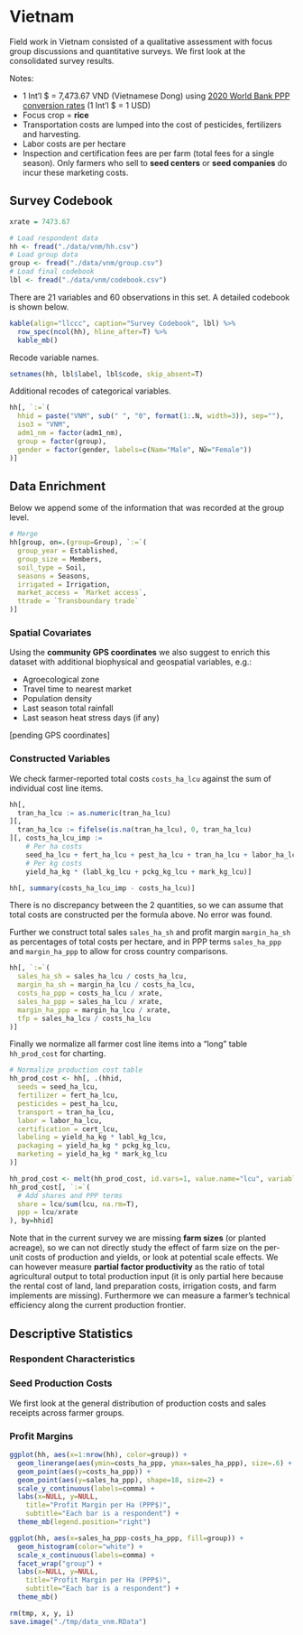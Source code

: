 # Vietnam

Field work in Vietnam consisted of a qualitative assessment with focus group discussions and quantitative surveys. We first look at the consolidated survey results.

Notes:   

- 1 Int'l \$ = 7,473.67 VND (Vietnamese Dong) using [2020 World Bank PPP conversion rates](https://data.worldbank.org/indicator/PA.NUS.PPP) (1 Int'l \$ = 1 USD)
- Focus crop = **rice**
- Transportation costs are lumped into the cost of pesticides, fertilizers and harvesting.
- Labor costs are per hectare
- Inspection and certification fees are per farm (total fees for a single season). Only farmers who sell to **seed centers** or **seed companies** do incur these marketing costs.

## Survey Codebook

```r

xrate = 7473.67

# Load respondent data
hh <- fread("./data/vnm/hh.csv")
# Load group data
group <- fread("./data/vnm/group.csv")
# Load final codebook
lbl <- fread("./data/vnm/codebook.csv")

```

There are 21 variables and 60 observations in this set. A detailed codebook is shown below.

```r
kable(align="llccc", caption="Survey Codebook", lbl) %>%
  row_spec(ncol(hh), hline_after=T) %>%
  kable_mb()
```

Recode variable names.

```r

setnames(hh, lbl$label, lbl$code, skip_absent=T)

```

Additional recodes of categorical variables.

```r

hh[, `:=`(
  hhid = paste("VNM", sub(" ", "0", format(1:.N, width=3)), sep=""),
  iso3 = "VNM",
  adm1_nm = factor(adm1_nm),
  group = factor(group),
  gender = factor(gender, labels=c(Nam="Male", Nữ="Female"))
)]

```


## Data Enrichment

Below we append some of the information that was recorded at the group level.

```r

# Merge
hh[group, on=.(group=Group), `:=`(
  group_year = Established,
  group_size = Members,
  soil_type = Soil,
  seasons = Seasons,
  irrigated = Irrigation,
  market_access = `Market access`,
  ttrade = `Transboundary trade`
)]

```


### Spatial Covariates

Using the **community GPS coordinates** we also suggest to enrich this dataset with additional biophysical and geospatial variables, e.g.:

- Agroecological zone
- Travel time to nearest market
- Population density
- Last season total rainfall
- Last season heat stress days (if any)

[pending GPS coordinates]


### Constructed Variables

We check farmer-reported total costs `costs_ha_lcu` against the sum of individual cost line items.

```r

hh[, 
  tran_ha_lcu := as.numeric(tran_ha_lcu)
][, 
  tran_ha_lcu := fifelse(is.na(tran_ha_lcu), 0, tran_ha_lcu)
][, costs_ha_lcu_imp := 
    # Per ha costs
    seed_ha_lcu + fert_ha_lcu + pest_ha_lcu + tran_ha_lcu + labor_ha_lcu + cert_lcu +
    # Per kg costs
    yield_ha_kg * (labl_kg_lcu + pckg_kg_lcu + mark_kg_lcu)]

hh[, summary(costs_ha_lcu_imp - costs_ha_lcu)]

```

There is no discrepancy between the 2 quantities, so we can assume that total costs are constructed per the formula above. No error was found.

Further we construct total sales `sales_ha_sh` and profit margin `margin_ha_sh` as percentages of total costs per hectare, and in PPP terms `sales_ha_ppp` and `margin_ha_ppp` to allow for cross country comparisons.

```r

hh[, `:=`(
  sales_ha_sh = sales_ha_lcu / costs_ha_lcu,
  margin_ha_sh = margin_ha_lcu / costs_ha_lcu,
  costs_ha_ppp = costs_ha_lcu / xrate,
  sales_ha_ppp = sales_ha_lcu / xrate,
  margin_ha_ppp = margin_ha_lcu / xrate,
  tfp = sales_ha_lcu / costs_ha_lcu
)]

```

Finally we normalize all farmer cost line items into a "long" table `hh_prod_cost` for charting.

```r

# Normalize production cost table
hh_prod_cost <- hh[, .(hhid,
  seeds = seed_ha_lcu, 
  fertilizer = fert_ha_lcu, 
  pesticides = pest_ha_lcu, 
  transport = tran_ha_lcu, 
  labor = labor_ha_lcu, 
  certification = cert_lcu,
  labeling = yield_ha_kg * labl_kg_lcu,
  packaging = yield_ha_kg * pckg_kg_lcu,
  marketing = yield_ha_kg * mark_kg_lcu
)]

hh_prod_cost <- melt(hh_prod_cost, id.vars=1, value.name="lcu", variable.name="category")
hh_prod_cost[, `:=`(
  # Add shares and PPP terms
  share = lcu/sum(lcu, na.rm=T),
  ppp = lcu/xrate
), by=hhid]

```

Note that in the current survey we are missing **farm sizes** (or planted acreage), so we can not directly study the effect of farm size on the per-unit costs of production and yields, or look at potential scale effects. We can however measure **partial factor productivity** as the ratio of total agricultural output to total production input (it is only partial here because the rental cost of land, land preparation costs, irrigation costs, and farm implements are missing). Furthermore we can measure a farmer's technical efficiency along the current production frontier.


## Descriptive Statistics

### Respondent Characteristics



### Seed Production Costs

We first look at the general distribution of production costs and sales receipts across farmer groups.

### Profit Margins

```r

ggplot(hh, aes(x=1:nrow(hh), color=group)) +
  geom_linerange(aes(ymin=costs_ha_ppp, ymax=sales_ha_ppp), size=.6) +
  geom_point(aes(y=costs_ha_ppp)) +
  geom_point(aes(y=sales_ha_ppp), shape=18, size=2) +
  scale_y_continuous(labels=comma) +
  labs(x=NULL, y=NULL, 
    title="Profit Margin per Ha (PPP$)",
    subtitle="Each bar is a respondent") +
  theme_mb(legend.position="right")

ggplot(hh, aes(x=sales_ha_ppp-costs_ha_ppp, fill=group)) +
  geom_histogram(color="white") + 
  scale_x_continuous(labels=comma) +
  facet_wrap("group") +
  labs(x=NULL, y=NULL, 
    title="Profit Margin per Ha (PPP$)",
    subtitle="Each bar is a respondent") +
  theme_mb()

```








```r

rm(tmp, x, y, i)
save.image("./tmp/data_vnm.RData")

```
